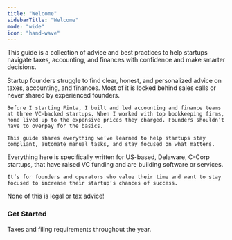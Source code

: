 ```yaml
---
title: "Welcome"
sidebarTitle: "Welcome"
mode: "wide"
icon: "hand-wave"
---
```


This guide is a collection of advice and best practices to help startups navigate taxes, accounting, and finances with confidence and make smarter decisions.

<AccordionGroup>
  <Accordion title="Purpose">
    Startup founders struggle to find clear, honest, and personalized advice on taxes, accounting, and finances. Most of it is locked behind sales calls or never shared by experienced founders.

    Before I starting Finta, I built and led accounting and finance teams at three VC-backed startups. When I worked with top bookkeeping firms, none lived up to the expensive prices they charged. Founders shouldn’t have to overpay for the basics.

    This guide shares everything we’ve learned to help startups stay compliant, automate manual tasks, and stay focused on what matters.
  </Accordion>

  <Accordion title="Who it's for">
    Everything here is specifically written for US-based, Delaware, C-Corp startups, that have raised VC funding and are building software or services.

    It’s for founders and operators who value their time and want to stay focused to increase their startup’s chances of success.
  </Accordion>

  <Accordion title="FYI">
    None of this is legal or tax advice!
  </Accordion>
</AccordionGroup>

### Get Started

<CardGroup cols={2}>
  <Card title="Compliance Deadlines" icon="calendar" href="/deadlines">
    Taxes and filing requirements throughout the year.
  </Card>
</CardGroup>